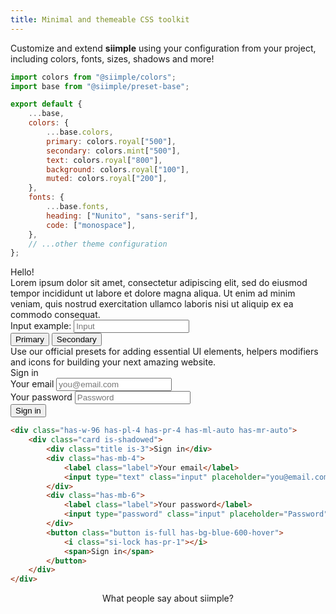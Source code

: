 ```yaml
---
title: Minimal and themeable CSS toolkit
---
```




<Welcome />

<Section title="Fully customizable. Really." link="/configuration">
    Customize and extend <b>siimple</b> using your configuration from your project, including 
    colors, fonts, sizes, shadows and more!
</Section>

<div className="columns has-mb-24">
<div className="column is-three-fifths-tablet is-full-mobile">

```js title=siimple.config.js
import colors from "@siimple/colors";
import base from "@siimple/preset-base";

export default {
    ...base,
    colors: {
        ...base.colors,
        primary: colors.royal["500"],
        secondary: colors.mint["500"],
        text: colors.royal["800"],
        background: colors.royal["100"],
        muted: colors.royal["200"],
    },
    fonts: {
        ...base.fonts,
        heading: ["Nunito", "sans-serif"],
        code: ["monospace"],
    },
    // ...other theme configuration
};
```

</div>
<div className="column is-two-fifths-tablet is-full-mobile">
    <div className="has-bg-royal-100 has-p-8 is-rounded">
        <div className="siimple title is-1 has-text-royal-600">Hello!</div>
        <div className="paragraph has-text-royal-800">
            Lorem ipsum dolor sit amet, consectetur adipiscing elit, sed do eiusmod tempor incididunt 
            ut labore et dolore magna aliqua. Ut enim ad minim veniam, quis nostrud exercitation ullamco 
            laboris nisi ut aliquip ex ea commodo consequat.
        </div>
        <div className="has-mb-4">
            <label className="label has-text-royal-800">Input example:</label>
            <input type="text" className="input has-bg-royal-200" placeholder="Input" />
        </div>
        <div className="">
            <button className="button has-bg-royal-500 has-mr-2">Primary</button>
            <button className="button has-bg-mint-500">Secondary</button>
        </div>
    </div>
</div>
</div>


<Section title="Easy to learn. Simple to use.">
    Use our official presets for adding essential UI elements, helpers modifiers and icons 
    for building your next amazing website.
</Section>

<div className="columns has-mb-24">
<div className="column is-two-fifths-tablet is-full-mobile">
    <div className="has-bg-gray-100 is-rounded has-pl-4 has-pr-4 has-pt-8 has-pb-8">
        <div className="has-w-96 has-pl-4 has-pr-4 has-ml-auto has-mr-auto">
            <div className="card is-shadowed">
                <div className="title is-3">Sign in</div>
                <div className="has-mb-4">
                    <label className="label">Your email</label>
                    <input type="text" className="input" placeholder="you@email.com" />
                </div>
                <div className="has-mb-6">
                    <label className="label">Your password</label>
                    <input type="password" className="input" placeholder="Password" />
                </div>
                <button className="button is-full has-bg-blue-600-hover">
                    <i className="si-lock has-pr-1"></i>
                    <span>Sign in</span>
                </button>
            </div>
        </div>
    </div>
</div>
<div className="column is-three-fifths-tablet is-full-mobile">

```html title=index.html
<div class="has-w-96 has-pl-4 has-pr-4 has-ml-auto has-mr-auto">
    <div class="card is-shadowed">
        <div class="title is-3">Sign in</div>
        <div class="has-mb-4">
            <label class="label">Your email</label>
            <input type="text" class="input" placeholder="you@email.com" />
        </div>
        <div class="has-mb-6">
            <label class="label">Your password</label>
            <input type="password" class="input" placeholder="Password" />
        </div>
        <button class="button is-full has-bg-blue-600-hover">
            <i class="si-lock has-pr-1"></i>
            <span>Sign in</span>
        </button>
    </div>
</div>
```

</div>
</div>


<Features />

<Separator />

<div align="center" className="has-mb-8 has-mt-24">
    <div className="title has-size-6 has-weight-black">What people say about siimple?</div>
</div>
<Testimonials />
